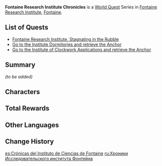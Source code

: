 {{Meta
|missing_summary = yes
}}
{{Chapter Infobox
|image    = Fontaine Chapter.png
|type     = World
|major    = yes
|region   = Fontaine
}}
'''Fontaine Research Institute Chronicles''' is a [[World Quest]] Series in [[Fontaine Research Institute]], [[Fontaine]].

==List of Quests==
* [[Fontaine Research Institute, Stagnating in the Rubble]]
* [[Go to the Institute Dormitories and retrieve the Anchor]]
* [[Go to the Institute of Clockwork Applications and retrieve the Anchor]]

==Summary==
''(to be added)''

==Characters==
{{Character Appearances|Fontaine Research Institute Chronicles Chapter|type=Chapter}}

==Total Rewards==
{{Quest Rewards List|Fontaine Research Institute Chronicles Chapter Quests}}

==Other Languages==
{{Other Languages
|en      = Fontaine Research Institute Chronicles
|zhs     = 枫丹科学院纪事
|zhs_rm  = 
|zht     = 楓丹科學院紀事
|zht_rm  = 
|zh_tl   = 
|ja      = フォンテーヌ科学院年代記
|ja_rm   = Fonteenu Kagaku-in Nendaiki
|ja_tl   = Fontaine Scientific Institute Chronicles
|ko      = 폰타인 과학원 연대기
|ko_tl   = Fontaine Science Institute Chronicles
|es      = Crónicas del Instituto de Ciencias de Fontaine
|es_tl   = Chronicles of the Fontaine Institute of Science
|fr      = Chroniques de l'Institut de recherche de Fontaine
|fr_tl   = Fontaine Research Institute Chronicles
|ru      = Хроники Исследовательского института Фонтейна
|ru_tl   = Fontaine Research Institute Chronicles
|th      = บันทึกศูนย์วิทยาศาสตร์ Fontaine
|th_rm   = 
|th_tl   = 
|vi      = Ghi Chép Viện Khoa Học Fontaine
|vi_tl   = 
|de      = Chronik des Forschungsinstituts Fontaine
|de_tl   = Fontaine Research Institute's Chronicle
|id      = Kisah Institut Penelitian Fontaine
|id_tl   = Fontaine Research Institute Chronicles
|pt      = Registros do Instituto de Pesquisas de Fontaine
|pt_tl   = 
|tr      = Fontaine Araştırma Enstitüsü Günlükleri
|tr_tl   = 
|it      = Cronache dell'Istituto di ricerca di Fontaine
|it_tl   = 
}}

==Change History==
{{Change History|4.1}}

[[es:Crónicas del Instituto de Ciencias de Fontaine]]
[[ru:Хроники Исследовательского института Фонтейна]]